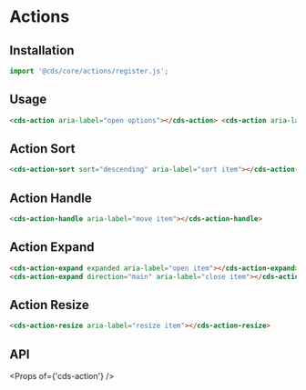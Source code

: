 
<Meta title="Components/Actions" />

# Actions

## Installation

```typescript
import '@cds/core/actions/register.js';
```

## Usage

```html
<cds-action aria-label="open options"></cds-action> <cds-action aria-label="open menu" shape="bars"></cds-action>
```

<Story id="stories-actions--action" />

## Action Sort

```html
<cds-action-sort sort="descending" aria-label="sort item"></cds-action-sort>
```

<Story id="stories-actions--action-sort" />

## Action Handle

```html
<cds-action-handle aria-label="move item"></cds-action-handle>
```

<Story id="stories-actions--action-handle" />

## Action Expand

```html
<cds-action-expand expanded aria-label="open item"></cds-action-expand>
<cds-action-expand direction="main" aria-label="close item"></cds-action-expand>
```

<Story id="stories-actions--action-expand" />

## Action Resize

```html
<cds-action-resize aria-label="resize item"></cds-action-resize>
```

<Story id="stories-actions--action-resize" />

## API

<Props of={'cds-action'} />
